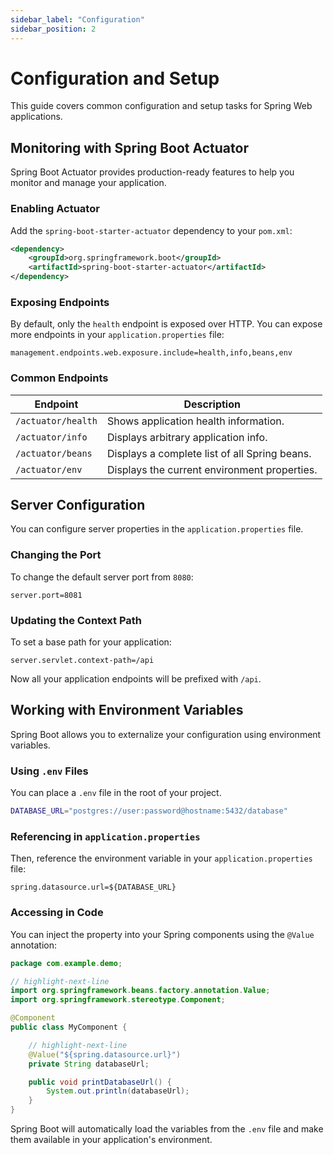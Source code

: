 ```yaml
---
sidebar_label: "Configuration"
sidebar_position: 2
---
```


# Configuration and Setup

This guide covers common configuration and setup tasks for Spring Web applications.

## Monitoring with Spring Boot Actuator

Spring Boot Actuator provides production-ready features to help you monitor and manage your application.

### Enabling Actuator

Add the `spring-boot-starter-actuator` dependency to your `pom.xml`:

```xml title="pom.xml"
<dependency>
    <groupId>org.springframework.boot</groupId>
    <artifactId>spring-boot-starter-actuator</artifactId>
</dependency>
```

### Exposing Endpoints

By default, only the `health` endpoint is exposed over HTTP. You can expose more endpoints in your `application.properties` file:

```properties title="application.properties"
management.endpoints.web.exposure.include=health,info,beans,env
```

### Common Endpoints

| Endpoint         | Description                                                  |
| ---------------- | ------------------------------------------------------------ |
| `/actuator/health` | Shows application health information.                        |
| `/actuator/info`   | Displays arbitrary application info.                         |
| `/actuator/beans`  | Displays a complete list of all Spring beans.                |
| `/actuator/env`    | Displays the current environment properties.                 |

## Server Configuration

You can configure server properties in the `application.properties` file.

### Changing the Port

To change the default server port from `8080`:

```properties title="application.properties"
server.port=8081
```

### Updating the Context Path

To set a base path for your application:

```properties title="application.properties"
server.servlet.context-path=/api
```
Now all your application endpoints will be prefixed with `/api`.

## Working with Environment Variables

Spring Boot allows you to externalize your configuration using environment variables.

### Using `.env` Files

You can place a `.env` file in the root of your project.

```bash title=".env"
DATABASE_URL="postgres://user:password@hostname:5432/database"
```

### Referencing in `application.properties`

Then, reference the environment variable in your `application.properties` file:

```properties title="application.properties"
spring.datasource.url=${DATABASE_URL}
```

### Accessing in Code

You can inject the property into your Spring components using the `@Value` annotation:

```java title="src/main/java/com/example/demo/MyComponent.java"
package com.example.demo;

// highlight-next-line
import org.springframework.beans.factory.annotation.Value;
import org.springframework.stereotype.Component;

@Component
public class MyComponent {

    // highlight-next-line
    @Value("${spring.datasource.url}")
    private String databaseUrl;

    public void printDatabaseUrl() {
        System.out.println(databaseUrl);
    }
}
```

Spring Boot will automatically load the variables from the `.env` file and make them available in your application's environment.
